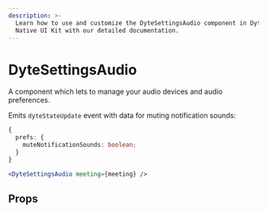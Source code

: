 ```yaml
---
description: >-
  Learn how to use and customize the DyteSettingsAudio component in Dyte's React
  Native UI Kit with our detailed documentation.
---
```


# DyteSettingsAudio

A component which lets to manage your audio devices and audio preferences.

Emits `dyteStateUpdate` event with data for muting notification sounds:

```ts
{
  prefs: {
    muteNotificationSounds: boolean;
  }
}
```

```jsx
<DyteSettingsAudio meeting={meeting} />
```

## Props

<PropsTable of="dyte-settings-audio" />

<head>
  <title>React Native UI Kit DyteSettingsAudio</title>
</head>
